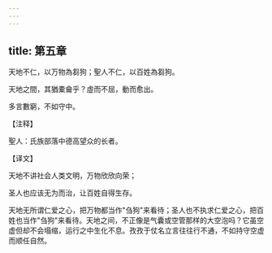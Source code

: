 ```yaml
---
---
---
```

title: 第五章
---

天地不仁，以万物為芻狗；聖人不仁，以百姓為芻狗。

天地之間，其猶橐龠乎？虛而不屈，動而愈出。

多言數窮，不如守中。

【注释】

聖人：氏族部落中德高望众的长者。

【译文】

天地不讲社会人类文明，万物欣欣向荣；

圣人也应该无为而治，让百姓自得生存。

天地无所谓仁爱之心，把万物都当作"刍狗"来看待；圣人也不执求仁爱之心，把百姓也当作"刍狗"来看待。天地之间，不正像是气囊或空管那样的大空泡吗？它虽空虚但却不会塌缩，运行之中生化不息。孜孜于仗名立言往往行不通，不如持守空虚而顺任自然。
